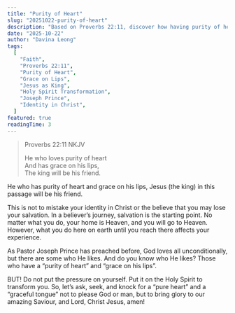```yaml
---
title: "Purity of Heart"
slug: "20251022-purity-of-heart"
description: "Based on Proverbs 22:11, discover how having purity of heart and grace on your lips makes you a friend of Jesus the King. Learn about identity in Christ, salvation security, and relying on the Holy Spirit for transformation."
date: "2025-10-22"
author: "Davina Leong"
tags:
  [
    "Faith",
    "Proverbs 22:11",
    "Purity of Heart",
    "Grace on Lips",
    "Jesus as King",
    "Holy Spirit Transformation",
    "Joseph Prince",
    "Identity in Christ",
  ]
featured: true
readingTime: 3
---
```


> Proverbs 22:11 NKJV
>
> He who loves purity of heart<br/>
> And has grace on his lips,<br/>
> The king will be his friend.

He who has purity of heart and grace on his lips, Jesus (the king) in this passage will be his friend.

This is not to mistake your identity in Christ or the believe that you may lose your salvation. In a believer’s journey, salvation is the starting point. No matter what you do, your home is Heaven, and you will go to Heaven. However, what you do here on earth until you reach there affects your experience.

As Pastor Joseph Prince has preached before, God loves all unconditionally, but there are some who He likes. And do you know who He likes? Those who have a “purity of heart” and “grace on his lips”.

BUT! Do not put the pressure on yourself. Put it on the Holy Spirit to transform you. So, let’s ask, seek, and knock for a “pure heart” and a “graceful tongue” not to please God or man, but to bring glory to our amazing Saviour, and Lord, Christ Jesus, amen!
